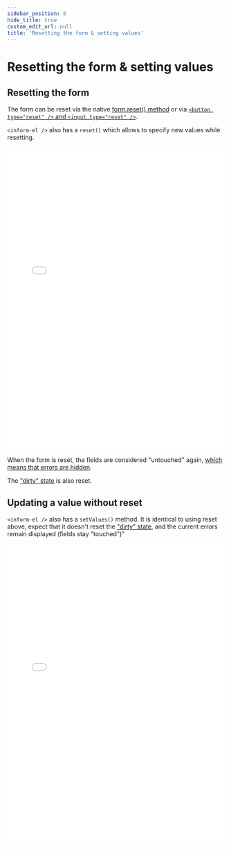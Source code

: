 ```yaml
---
sidebar_position: 8
hide_title: true
custom_edit_url: null
title: 'Resetting the form & setting values'
---
```


# Resetting the form & setting values

## Resetting the form

The form can be reset via the native [form.reset() method](https://developer.mozilla.org/en-US/docs/Web/API/HTMLFormElement/reset) or via [`<button type="reset" />` and `<input type="reset" />`](https://developer.mozilla.org/en-US/docs/Web/HTML/Element/input/reset).

`<inform-el />` also has a `reset()` which allows to specify new values while resetting.

<iframe width="100%" height="700" src="//jsfiddle.net/juliendelort/e1xujctm/25/embedded/html,result/" allowfullscreen="allowfullscreen" allowpaymentrequest frameborder="0"></iframe>

When the form is reset, the fields are considered "untouched" again, [which means that errors are hidden](/showing-errors.mdx).

The ["dirty" state](dirty-check.mdx) is also reset.

## Updating a value without reset

`<inform-el />` also has a `setValues()` method. It is identical to using reset above, expect that it doesn't reset the ["dirty" state](dirty-check.mdx), and the current errors remain displayed (fields stay "touched")"

<iframe width="100%" height="700" src="//jsfiddle.net/juliendelort/4wv3x82k/11/embedded/html,result/" allowfullscreen="allowfullscreen" allowpaymentrequest frameborder="0"></iframe>
